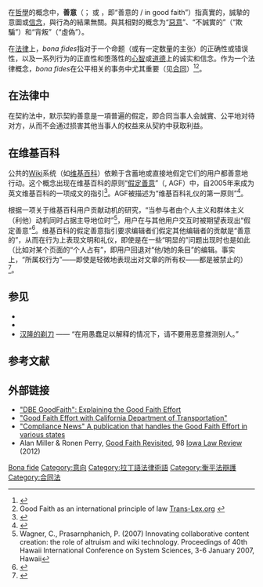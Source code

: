 {{For|维基百科关于假定善意的准则|维基百科:假定善意}}

在[[哲學|哲學]]的概念中，'''善意'''（{{lang-en|'''good faith'''}}；{{lang-la|'''''bona fides'''''}} 或 {{lang|la|'''''bona fide'''''}}，即“善意的 / in good faith”）指真實的，誠摯的意圖或[[信念|信念]]，與行為的結果無關。與其相對的概念为“[[惡意|惡意]]”、“不誠實的”（“欺騙”）和“背叛”（“虛偽”）。

在[[法律|法律]]上，''bona fides''指对于一个命题（或有一定数量的主张）的正确性或错误性，以及一系列行为的正直性和堕落性的[[心智|心智]]或[[道德|道德]]上的诚实和信念。作为一个法律概念，''bona fides''在公平相关的事务中尤其重要（见[[合同|合同]]）<ref>{{cite web |accessdate=2008-03-03 |url=http://dictionary.law.com/default2.asp?selected=819&bold= |title=good faith |publisher=Law.com |archive-date=2009-02-21 |archive-url=https://web.archive.org/web/20090221041855/http://dictionary.law.com/default2.asp?selected=819&bold= |dead-url=no }}</ref><ref>Good Faith as an international principle of law [http://www.trans-lex.org/901000 Trans-Lex.org] {{Wayback|url=http://www.trans-lex.org/901000 |date=20100918021209 }}</ref>。

== 在法律中 ==
{{Rellink|extraclasses= noprint relarticle mainarticle|主条目：{{link-en|善意 (法律)|Good faith (law)}}}}

在契約法中，默示契約善意是一項普遍的假定，即合同当事人会誠實、公平地对待对方，从而不会通过损害其他当事人的权益来从契約中获取利益。

== 在维基百科 ==
公共的[[Wiki|Wiki]]系统（如[[维基百科|维基百科]]）依赖于含蓄地或直接地假定它们的用户都善意地行动。这个概念出现在维基百科的原则“[[Wikipedia:AGF|假定善意]]”（{{lang-en|Assume good faith}}, AGF）中，自2005年来成为英文维基百科的一项成文的指引<ref>{{cite web |title=Wikipedia:Assume good faith |publisher=Wikipedia, The Free Encyclopedia |date=13 May 2005, 20:31 UTC |url=http://en.wikipedia.org/w/index.php?title=Wikipedia:Assume_good_faith&oldid=14428829 |access-date=2014-06-26 |archive-date=2021-07-22 |archive-url=https://web.archive.org/web/20210722220831/https://en.wikipedia.org/w/index.php?title=Wikipedia:Assume_good_faith&oldid=14428829 |dead-url=no }}</ref>。AGF被描述为“维基百科礼仪的第一原则”<ref>{{cite web |last=Goldspink |first=Chris |year=2007 |url=http://www.isce.edu/ISCE_Group_Site/web-content/ISCE_Events/Auckland_2007/Papers/Regular/032_Goldspink.pdf |format=PDF |title=Normative self-regulation in the emergence of global network institutions: The Case of Wikipedia, Proceedings of the 13th ANZSYS Conference - Auckland, New Zealand, 2-5 December 2007; Systemic Development: Local Solutions in a Global Environment |deadurl=yes |archiveurl=https://web.archive.org/web/20100617234046/http://www.isce.edu/ISCE_Group_Site/web-content/ISCE_Events/Auckland_2007/Papers/Regular/032_Goldspink.pdf |archivedate=2010年6月17日 |accessdate=2014年6月26日 }}</ref>。

根据一项关于维基百科用户贡献动机的研究，“当参与者由个人主义和群体主义（利他）动机同时占据主导地位时”<ref>Wagner, C., Prasarnphanich, P. (2007) Innovating collaborative content creation: the role of altruism and wiki technology. Proceedings of 40th Hawaii International Conference on System Sciences, 3-6 January 2007, Hawaii</ref>，用户在与其他用户交互时被期望表现出“假定善意”<ref name=Reagle>{{cite book |last1 = Reagle |first1 = Joseph M.|title = Good Faith Collaboration: The Culture of Wikipedia |url = https://archive.org/details/goodfaithcollabo00jrjo |year=2010 |publisher=MIT Press |ISBN = 9780262014472 |page = [https://archive.org/details/goodfaithcollabo00jrjo/page/n260 244] |edition = 1st |first2 = Lawrence |last2 = Lessig |accessdate = July 2012-07-05 }}</ref>。维基百科的假定善意指引要求编辑者们假定其他编辑者的贡献是“善意的”，从而在行为上表现文明和礼仪，即使是在一些“明显的”问题出现时也是如此（比如对某个页面的“个人占有”，即用户回退对“他/她的条目”的编辑。事实上，“所属权行为”——即使是轻微地表现出对文章的所有权——都是被禁止的）<ref>{{cite web |title = What Wikipedia is Best at Explaining |url = http://www.nytimes.com/2010/11/07/magazine/07FOB-medium-t.html |publisher = [[The_New_York_Times|The New York Times]] |accessdate = 5 July 2012 |first = Virginia |last = Heffernan |authorlink = :en:Virginia Heffernan |date = 5 November 2010 |archive-date = 2019-10-23 |archive-url = https://web.archive.org/web/20191023155001/https://www.nytimes.com/2010/11/07/magazine/07FOB-medium-t.html |dead-url = no }}</ref>。

== 参见 ==
{{Portal box|哲学|法律|社会}}
* {{link-en|恶意|Bad faith}}
* {{link-en|实际职业资格|Bona fide occupational qualifications}}
* [[汉隆的剃刀|汉隆的剃刀]] —— “在用愚蠢足以解释的情况下，请不要用恶意推测别人。”

== 参考文献 ==
{{Reflist|2}}

== 外部链接 ==
{{Wiktionary|善意}}
{{stack begin}}
{{Wiktionary|bona fide}}
{{stack end}}
* [http://www.dbegoodfaith.com/ "DBE GoodFaith": Explaining the Good Faith Effort]{{Wayback|url=http://www.dbegoodfaith.com/ |date=20201101023600 }}
* [http://www.dot.ca.gov/hq/esc/oe/dbe/gfe-help.pdf#xml=http://dap1.dot.ca.gov/cgi-bin/texis/webinator/search/pdfhi.txt?query=good+faith&db=db&pr=www&prox=page&rorder=500&rprox=500&rdfreq=500&rwfreq=500&rlead=500&sufs=0&order=r&cq=&id=462b20f77 "Good Faith Effort with California Department of Transportation"]{{Wayback|url=http://www.dot.ca.gov/hq/esc/oe/dbe/gfe-help.pdf#xml=http://dap1.dot.ca.gov/cgi-bin/texis/webinator/search/pdfhi.txt?query=good+faith&db=db&pr=www&prox=page&rorder=500&rprox=500&rdfreq=500&rwfreq=500&rlead=500&sufs=0&order=r&cq=&id=462b20f77 |date=20161221183430 }}
* [http://www.compliancenews.com "Compliance News" A publication that handles the Good Faith Effort in various states]{{Wayback|url=http://www.compliancenews.com/ |date=20201126015947 }}
* Alan Miller & Ronen Perry, [http://ssrn.com/abstract=1988914 Good Faith Revisited]{{Wayback|url=http://ssrn.com/abstract=1988914 |date=20200621083525 }}, 98 [[Iowa_Law_Review|Iowa Law Review]] (2012)

[[Category:拉丁文單字及片語|Bona fide]]
[[Category:意向|Category:意向]]
[[Category:拉丁語法律術語|Category:拉丁語法律術語]]
[[Category:衡平法辯護|Category:衡平法辯護]]
[[Category:合同法|Category:合同法]]